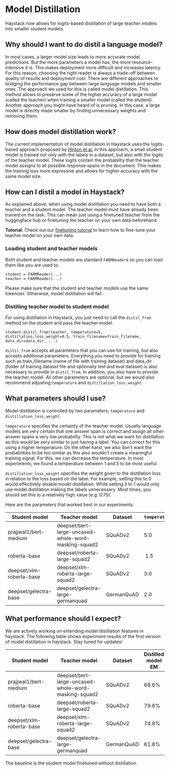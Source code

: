 # Model Distillation

Haystack now allows for logits-based distillation of large teacher models into smaller student models.

## Why should I want to do distil a language model?

In most cases, a larger model size leads to more accurate model predictions. But the more parameters a model has, the more resource-intensive it is. This makes deployment more difficult and increases latency.
For this reason, choosing the right reader is always a trade-off between quality of results and deployment cost. There are different approaches to bridging the performance gap between large language models and smaller ones.
The approach we used for this is called model distillation. This method allows to preserve some of the higher accuracy of a large model (called the teacher) when training a smaller model (called the student).
Another approach you might have heard of is pruning. In this case, a large model is directly made smaller by finding unnecessary weights and removing them.

## How does model distillation work?

The current implementation of model distillation in Haystack uses the logits-based approach proposed by [Hinton et al.](https://arxiv.org/pdf/1503.02531.pdf)
In this approach, a small student model is trained not only with the labels in a dataset, but also with the logits of the teacher model. These logits contain the probability that the teacher model assigns to all possible response spans in the document. This makes the training loss more expressive and allows for higher accuracy with the same model size.

## How can I distil a model in Haystack?

As explained above, when using model distillation you need to have both a teacher and a student model. The teacher model must have already been trained on the task. This can mean just using a finetuned teacher from the huggingface hub or finetuning the teacher on your own data beforehand.

<div className="max-w-xl bg-yellow-light-theme border-l-8 border-yellow-dark-theme px-6 pt-6 pb-4 my-4 rounded-md dark:bg-yellow-900">

**Tutorial:** Check out our [finetuning tutorial](tutorials/fine-tuning-a-model) to learn how to fine-tune your teacher model on your own data.

</div>

### Loading student and teacher models

Both student and teacher models are standard `FARMReader`s so you can load them like you are used to:

```
student = FARMReader(...)
teacher = FARMReader(...)
```

Please make sure that the student and teacher models use the same tokenizer. Otherwise, model distillation will fail.

### Distilling teacher model to student model

For using distillation in Haystack, you just need to call the `distil_from` method on the student and pass the teacher model. 

```
student.distil_from(teacher, temperature=5, distillation_loss_weight=0.5, train_filename=train_filename, data_dir=data_dir, ...)
```

`distil_from` accepts all parameters that you can use for training, but also accepts additional parameters. Everything you need to provide for training such as train_filename (name of file with training dataset) and data_dir (folder of training dataset file and optionally test and eval dataset) is also necessary to provide in `distil_from`. In addition, you also have to provide the teacher model. All other parameters are optional, but we would also recommend adjusting `temperature` and `distillation_loss_weight`.

## What parameters should I use?

Model distillation is controlled by two parameters: `temperature` and `distillation_loss_weight`.

`temperature` specifies the certainty of the teacher model. Usually language models are very certain that one answer span is correct and assign all other answer spans a very low probability. This is not what we want for distillation as this would be very similar to just having a label. You can correct for this using a higher temperature.
On the other hand, we also don't want the probabilities to be too similar as this also wouldn't create a meaningful training signal. For this, we can decrease the temperature.
In most experiments, we found a temperature between 1 and 5 to be most useful.

`distillation_loss_weight` specifies the weight given to the distillation loss in relation to the loss based on the label. For example, setting this to 0 would effectively disable model distillation. While setting it to 1 would only use model distillation making the labels unnecessary.
Most times, you should set this to a relatively high value (e.g. 0.75).

Here are the parameters that worked best in our experiments:

| Student model | Teacher model | Dataset | `temperature` | `distillation_loss_weight` |
|-|-|-|-|-|
| prajjwal1/bert-medium | deepset/bert-large-uncased-whole-word-masking-squad2 | SQuADv2 | 5.0 | 1.0 |
| roberta-base | deepset/roberta-large-squad2 | SQuADv2 | 1.5 | 0.75 |
| deepset/xlm-roberta-base | deepset/xlm-roberta-large-squad2 | SQuADv2 | 3.0 | 0.75 |
| deepset/gelectra-base | deepset/gelectra-large-germanquad | GermanQuAD | 2.0 | 0.75 |

## What performance should I expect?

We are actively working on extending model distillation features in haystack. The following table shows experiment results of the first version of model distillation in haystack. Stay tuned for updates!

| Student model | Teacher model | Dataset | Distilled model EM | Distilled model F1 | Baseline EM | Baseline F1 | Teacher EM | Teacher F1 |
|-|-|-|-|-|-|-|-|-|
| prajjwal1/bert-medium | deepset/bert-large-uncased-whole-word-masking-squad2 | SQuADv2 | 68.6% | 72.8% | 65.6% | 69.6% | 78.9% | 83.2%7 
| roberta-base | deepset/roberta-large-squad2 | SQuADv2 | 79.8% | 83.9% | 78.3% | 82.6% | 83.6% | 87.9% | 73.8% | 
| deepset/xlm-roberta-base | deepset/xlm-roberta-large-squad2 | SQuADv2 | 74.8% | 79.0% | 73.8% | 78% | 80.0% | 84.4% |
| deepset/gelectra-base | deepset/gelectra-large-germanquad | GermanQuAD | 61.8% | 80.4% | 59.4% | 77.2% | 68.0% | 86.4% |

The baseline is the student model finetuned without distillation.
